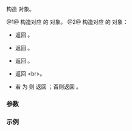 {{cpp/chrono/hh_mm_ss/title|hh_mm_ss}}
{{cpp/chrono/hh_mm_ss/navbar}}
{{dcl begin}}
{{dcl|num=1|1=
constexpr hh_mm_ss() noexcept : hh_mm_ss{Duration::zero()} {}
}}
{{dcl|num=2|
constexpr explicit hh_mm_ss( Duration d );
}}
{{dcl end}}
构造 {{tt|hh_mm_ss}} 对象。

@1@ 构造对应 {{tt|Duration::zero()}} 的 {{tt|hh_mm_ss}} 对象。
@2@ 构造对应 {{c|d}} 的 {{tt|hh_mm_ss}} 对象：
* {{lc|is_negative()}} 返回 {{c|d &lt; Duration::zero()}}。
* {{lc|hours()}} 返回 {{c|std::chrono::duration_cast&lt;std::chrono::hours&gt;(abs(d))}}。
* {{lc|minutes()}} 返回 {{c|std::chrono::duration_cast&lt;std::chrono::minutes&gt;(abs(d) - hours())}}。
* {{lc|seconds()}} 返回 &lt;br&gt;{{c|std::chrono::duration_cast&lt;std::chrono::seconds&gt;(abs(d) - hours() - minutes())}}。
* 若 {{c|std::chrono::treat_as_floating_point_v&lt;precision::rep&gt;}} 为 {{c|true}} 则 {{lc|subseconds()}} 返回 {{c|abs(d) - hours() - minutes() - seconds()}}；否则返回 {{c|std::chrono::duration_cast&lt;precision&gt;(abs(d) - hours() - minutes() - seconds())}}。

===参数===
{{par begin}}
{{par|d|要拆分的时长。}}
{{par end}}

===示例===
{{example
|code=
#include &lt;chrono&gt;
#include &lt;print&gt;
 
int main()
{
    std::println("默认构造函数: {}", std::chrono::hh_mm_ss&lt;std::chrono::minutes&gt;{});

    std::chrono::time_point now = std::chrono::system_clock::now();
    std::chrono::hh_mm_ss time_of_day{now - std::chrono::floor&lt;std::chrono::days&gt;(now)};
    std::println("日内时间是: {}", time_of_day);
}
|p=true
|output=
默认构造函数: 00:00:00
日内时间是: 12:13:14.151617189
}}

{{langlinks|en|es|ja|ru}}